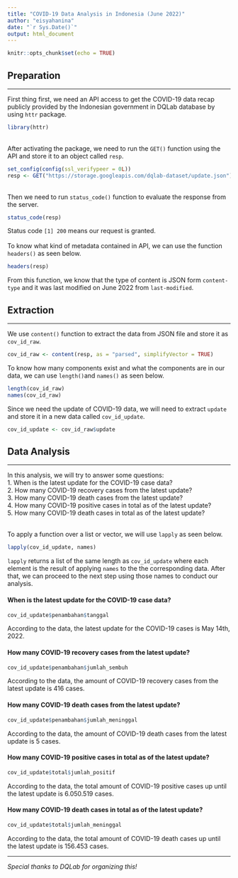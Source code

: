 ---
title: "COVID-19 Data Analysis in Indonesia (June 2022)"
author: "eisyahanina"
date: "`r Sys.Date()`"
output: html_document
---

```{r setup, include=FALSE}
knitr::opts_chunk$set(echo = TRUE)
```

## Preparation
____
First thing first, we need an API access to get the COVID-19 data recap publicly provided by the Indonesian government in DQLab database by using `httr` package.
```{r httr}
library(httr)
```
\
After activating the package, we need to run the `GET()` function using the API and store it to an object called `resp`.  
```{r config}
set_config(config(ssl_verifypeer = 0L))
resp <- GET("https://storage.googleapis.com/dqlab-dataset/update.json")
```
\
Then we need to run `status_code()` function to evaluate the response from the server.
```{r resp}
status_code(resp)
```
Status code `[1] 200` means our request is granted.  
\
To know what kind of metadata contained in API, we can use the function `headers()` as seen below.
```{r headers}
headers(resp)
```
From this function, we know that the type of content is JSON form `content-type` and it was last modified on June 2022 from `last-modified`.
\

## Extraction
____
We use `content()` function to extract the data from JSON file and store it as `cov_id_raw`.
```{r covid_id_raw}
cov_id_raw <- content(resp, as = "parsed", simplifyVector = TRUE)
```

To know how many components exist and what the components are in our data, we can use `length()`and `names()` as seen below.
```{r components}
length(cov_id_raw)
names(cov_id_raw)
```
Since we need the update of COVID-19 data, we will need to extract `update` and store it in a new data called `cov_id_update`.  
```{r cov_id_update}
cov_id_update <- cov_id_raw$update
```


## Data Analysis
____
In this analysis, we will try to answer some questions:\
1. When is the latest update for the COVID-19 case data?\
2. How many COVID-19 recovery cases from the latest update?\
3. How many COVID-19 death cases from the latest update?\
4. How many COVID-19 positive cases in total as of the latest update?\
5. How many COVID-19 death cases in total as of the latest update?\
\

To apply a function over a list or vector, we will use `lapply` as seen below.
```{r lapply}
lapply(cov_id_update, names)
```
`lapply` returns a list of the same length as `cov_id_update` where each element is the result of applying `names` to the the corresponding data. After that, we can proceed to the next step using those names to conduct our analysis.
\


#### When is the latest update for the COVID-19 case data?
```{r update}
cov_id_update$penambahan$tanggal
```
According to the data, the latest update for the COVID-19 cases is May 14th, 2022.
\

####	How many COVID-19 recovery cases from the latest update?
```{r negative}
cov_id_update$penambahan$jumlah_sembuh
```
According to the data, the amount of COVID-19 recovery cases from the latest update is 416 cases.
\

####	How many COVID-19 death cases from the latest update?

```{r death}
cov_id_update$penambahan$jumlah_meninggal
```
According to the data, the amount of COVID-19 death cases from the latest update is 5 cases.
\

####	How many COVID-19 positive cases in total as of the latest update?
```{r total_positive}
cov_id_update$total$jumlah_positif
```
According to the data, the total amount of COVID-19 positive cases up until the latest update is 6.050.519 cases.
\

####	How many COVID-19 death cases in total as of the latest update?

```{r total_death}
cov_id_update$total$jumlah_meninggal
```  
According to the data, the total amount of COVID-19 death cases up until the latest update is 156.453 cases.
\

****
*Special thanks to DQLab for organizing this!*